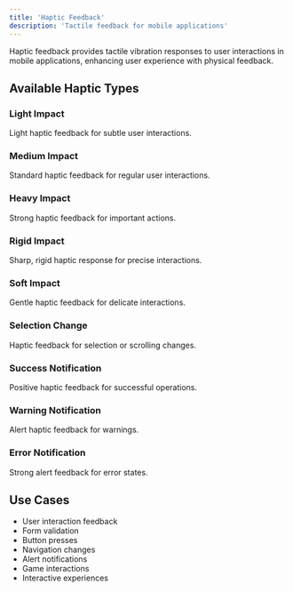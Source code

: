 ```yaml
---
title: 'Haptic Feedback'
description: 'Tactile feedback for mobile applications'
---
```


Haptic feedback provides tactile vibration responses to user interactions in mobile applications, enhancing user experience with physical feedback.

## Available Haptic Types

### Light Impact
Light haptic feedback for subtle user interactions.

### Medium Impact
Standard haptic feedback for regular user interactions.

### Heavy Impact
Strong haptic feedback for important actions.

### Rigid Impact
Sharp, rigid haptic response for precise interactions.

### Soft Impact
Gentle haptic feedback for delicate interactions.

### Selection Change
Haptic feedback for selection or scrolling changes.

### Success Notification
Positive haptic feedback for successful operations.

### Warning Notification
Alert haptic feedback for warnings.

### Error Notification
Strong alert feedback for error states.

## Use Cases

- User interaction feedback
- Form validation
- Button presses
- Navigation changes
- Alert notifications
- Game interactions
- Interactive experiences
